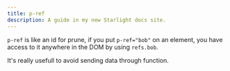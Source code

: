 ```yaml
---
title: p-ref
description: A guide in my new Starlight docs site.
---
```



<script type="module" src="https://pyscript.net/releases/2024.11.1/core.js"></script>
<script type="mpy" src="/public/examples/p-ref/example1.py" config="/public/examples/pyscript.json"></script>

`p-ref` is like an id for prune, if you put `p-ref="bob"` on an element, you have access to it anywhere in the DOM by using `refs.bob`.

It's really usefull to avoid sending data through function.

<Code code={pythonCode} lang="py" title="demo.py" />
<Code code={HTMLCode} lang="html" title="index.html" />
<div class="result" set:html={HTMLCode}></div>
